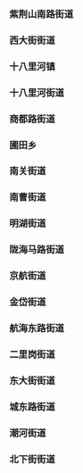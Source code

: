 ### 紫荆山南路街道

#### 
### 西大街街道

### 十八里河镇

### 十八里河街道


### 商都路街道

### 圃田乡

### 南关街道

### 南曹街道

### 明湖街道

### 陇海马路街道

### 京航街道

### 金岱街道

### 航海东路街道

### 二里岗街道

### 东大街街道

### 城东路街道

### 潮河街道

### 北下街街道


